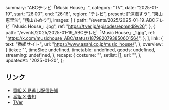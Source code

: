   summary: "ABCテレビ「Music House」",
  category: "TV",
  date: "2025-01-19",
  start: "26:00",
  end: "26:16",
  region: "テレビ",
  present: ["涼海すう", "東山恵里沙", "籾山ひめり"],
  images: [
    {
      path: "/events/2025/2025-01-19_ABCテレビ「Music House」.jpg",
      ref: "https://tver.jp/episodes/epmndi9v26",
    },
    {
      path: "/events/2025/2025-01-19_ABCテレビ「Music House」_1.jpg",
      ref: "https://x.com/musichouse_ABC/status/1879820793850601564",
    },
  ],
  link: {
    text: "番組サイト",
    url: "https://www.asahi.co.jp/music_house/",
  },
  overview: {
    ticket: "",
    timeSlot: undefined,
    timetable: undefined,
    goods: undefined,
    streaming: undefined,
  },
  recaps: {
    costume: "",
    setlist: [],
    url: "",
  },
  updatedAt: "2025-01-20",
};

## リンク

- [番組 X 見逃し配信告知](https://x.com/musichouse_ABC/status/1881234789883420864)
- [番組 X 告知](https://x.com/musichouse_ABC/status/1879820793850601564)
- [TVer](https://tver.jp/episodes/epmndi9v26)
